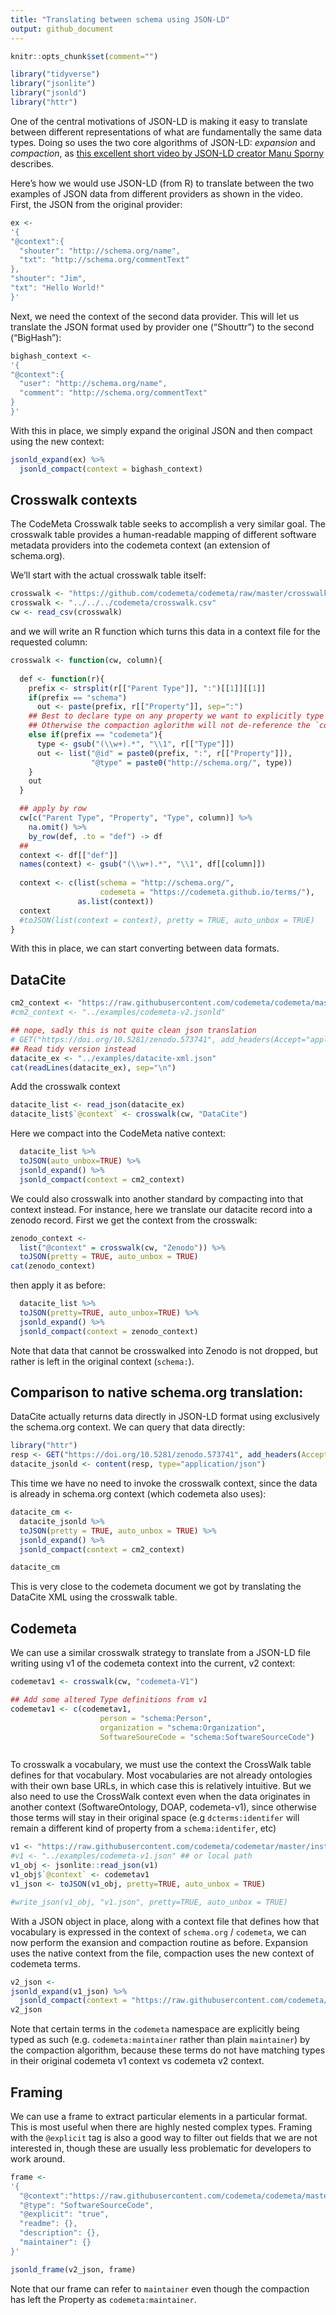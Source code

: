 ```yaml
---
title: "Translating between schema using JSON-LD"
output: github_document
---
```


```r
knitr::opts_chunk$set(comment="")
```

```r
library("tidyverse")
library("jsonlite")
library("jsonld")
library("httr")
```

One of the central motivations of JSON-LD is making it easy to translate between different representations of what are fundamentally the same data types. Doing so uses the two core algorithms of JSON-LD: *expansion* and *compaction*, as [this excellent short video by JSON-LD creator Manu Sporny](https://www.youtube.com/watch?v=Tm3fD89dqRE) describes.

Here's how we would use JSON-LD (from R) to translate between the two examples of JSON data from different providers as shown in the video.  First, the JSON from the original provider:

```r
ex <-
'{
"@context":{
  "shouter": "http://schema.org/name",
  "txt": "http://schema.org/commentText"
},
"shouter": "Jim",
"txt": "Hello World!"
}'
```

Next, we need the context of the second data provider.  This will let us translate the JSON format used by provider one ("Shouttr") to the second ("BigHash"):

```r
bighash_context <- 
'{
"@context":{
  "user": "http://schema.org/name",
  "comment": "http://schema.org/commentText"
}
}'
```

With this in place, we simply expand the original JSON and then compact using the new context:

```r
jsonld_expand(ex) %>%
  jsonld_compact(context = bighash_context)
```

## Crosswalk contexts

The CodeMeta Crosswalk table seeks to accomplish a very similar goal.  The crosswalk table provides a human-readable mapping of different software metadata providers into the codemeta context (an extension of schema.org).  

We'll start with the actual crosswalk table itself:

```r
crosswalk <- "https://github.com/codemeta/codemeta/raw/master/crosswalk.csv"
crosswalk <- "../../../codemeta/crosswalk.csv"
cw <- read_csv(crosswalk)
```

and we will write an R function which turns this data in a context file for the requested column: 

```r
crosswalk <- function(cw, column){
  
  def <- function(r){
    prefix <- strsplit(r[["Parent Type"]], ":")[[1]][[1]]
    if(prefix == "schema")
      out <- paste(prefix, r[["Property"]], sep=":")
    ## Best to declare type on any property we want to explicitly type in the output version (e.g. codemeta objects)
    ## Otherwise the compaction aglorithm will not de-reference the `codemeta:` prefix
    else if(prefix == "codemeta"){
      type <- gsub("(\\w+).*", "\\1", r[["Type"]])
      out <- list("@id" = paste0(prefix, ":", r[["Property"]]),
                  "@type" = paste0("http://schema.org/", type))
    }
    out
  }

  ## apply by row
  cw[c("Parent Type", "Property", "Type", column)] %>% 
    na.omit() %>%
    by_row(def, .to = "def") -> df
  ## 
  context <- df[["def"]]
  names(context) <- gsub("(\\w+).*", "\\1", df[[column]])
  
  context <- c(list(schema = "http://schema.org/", 
                    codemeta = "https://codemeta.github.io/terms/"), 
               as.list(context))
  context
  #toJSON(list(context = context), pretty = TRUE, auto_unbox = TRUE)
}
```

With this in place, we can start converting between data formats.  


## DataCite



```r
cm2_context <- "https://raw.githubusercontent.com/codemeta/codemeta/master/codemeta-v2.jsonld"
#cm2_context <- "../examples/codemeta-v2.jsonld"
```


```r
## nope, sadly this is not quite clean json translation 
# GET("https://doi.org/10.5281/zenodo.573741", add_headers(Accept="application/vnd.datacite.datacite+xml")) %>% content(type="application/xml") %>% xml2::as_list() %>%  toJSON(pretty = TRUE, auto_unbox=TRUE)
## Read tidy version instead
datacite_ex <- "../examples/datacite-xml.json"
cat(readLines(datacite_ex), sep="\n")
```


Add the crosswalk context 

```r
datacite_list <- read_json(datacite_ex)
datacite_list$`@context` <- crosswalk(cw, "DataCite")
```

Here we compact into the CodeMeta native context:

```r
  datacite_list %>% 
  toJSON(auto_unbox=TRUE) %>%
  jsonld_expand() %>% 
  jsonld_compact(context = cm2_context) 

```


We could also crosswalk into another standard by compacting into that context instead.  For instance, here we translate our datacite record into a zenodo record.  First we get the context from the crosswalk:

```r
zenodo_context <- 
  list("@context" = crosswalk(cw, "Zenodo")) %>% 
  toJSON(pretty = TRUE, auto_unbox = TRUE)
cat(zenodo_context)
```

then apply it as before:

```r
  datacite_list %>% 
  toJSON(pretty=TRUE, auto_unbox=TRUE) %>%
  jsonld_expand() %>% 
  jsonld_compact(context = zenodo_context) 

```

Note that data that cannot be crosswalked into Zenodo is not dropped, but rather is left in the original context (`schema:`).  


## Comparison to native schema.org translation:

DataCite actually returns data directly in JSON-LD format using exclusively the schema.org context.  We can query that data directly:

```r
library("httr")
resp <- GET("https://doi.org/10.5281/zenodo.573741", add_headers(Accept="application/vnd.schemaorg.ld+json"))
datacite_jsonld <- content(resp, type="application/json")
```

This time we have no need to invoke the crosswalk context, since the data is already in schema.org context (which codemeta also uses):

```r
datacite_cm <- 
  datacite_jsonld %>% 
  toJSON(pretty = TRUE, auto_unbox = TRUE) %>%
  jsonld_expand() %>% 
  jsonld_compact(context = cm2_context) 

datacite_cm
```


This is very close to the codemeta document we got by translating the DataCite XML using the crosswalk table.  

## Codemeta

We can use a similar crosswalk strategy to translate from a JSON-LD file writing using v1 of the codemeta context into the current, v2 context:

```r
codemetav1 <- crosswalk(cw, "codemeta-V1")

## Add some altered Type definitions from v1
codemetav1 <- c(codemetav1,
                    person = "schema:Person",
                    organization = "schema:Organization",
                    SoftwareSoureCode = "schema:SoftwareSourceCode")



```


To crosswalk a vocabulary, we must use the context the CrossWalk table defines for that vocabulary.  Most vocabularies are not already ontologies with their own base URLs, in which case this is relatively intuitive.  But we also need to use the CrossWalk context even when the data originates in another context (SoftwareOntology, DOAP, codemeta-v1), since otherwise those terms will stay in their original space (e.g `dcterms:identifer` will remain a different kind of property from a `schema:identifer`, etc)

```r
v1 <- "https://raw.githubusercontent.com/codemeta/codemetar/master/inst/examples/codemeta-v1.json"
#v1 <- "../examples/codemeta-v1.json" ## or local path
v1_obj <- jsonlite::read_json(v1)
v1_obj$`@context` <- codemetav1
v1_json <- toJSON(v1_obj, pretty=TRUE, auto_unbox = TRUE)

#write_json(v1_obj, "v1.json", pretty=TRUE, auto_unbox = TRUE)
```


With a JSON object in place, along with a context file that defines how that vocabulary is expressed in the context of `schema.org` / `codemeta`, we can now perform the exansion and compaction routine as before.  Expansion uses the native context from the file, compaction uses the new context of codemeta terms.  


```r
v2_json <- 
jsonld_expand(v1_json) %>%
  jsonld_compact(context = "https://raw.githubusercontent.com/codemeta/codemeta/master/codemeta-v2.jsonld") 
v2_json
```

Note that certain terms in the `codemeta` namespace are explicitly being typed as such (e.g. `codemeta:maintainer` rather than plain `maintainer`) by the compaction algorithm, because these terms do not have matching types in their original codemeta v1 context vs codemeta v2 context.  




## Framing


We can use a frame to extract particular elements in a particular format.  This is most useful when there are highly nested complex types.  Framing with the `@explicit` tag is also a good way to filter out fields that we are not interested in, though these are usually less problematic for developers to work around.

```r
frame <- 
'{
  "@context":"https://raw.githubusercontent.com/codemeta/codemeta/master/codemeta-v2.jsonld",
  "@type": "SoftwareSourceCode",
  "@explicit": "true",
  "readme": {},
  "description": {},
  "maintainer": {}
}'

jsonld_frame(v2_json, frame)

```


Note that our frame can refer to `maintainer` even though the compaction has left the Property as `codemeta:maintainer`.  





